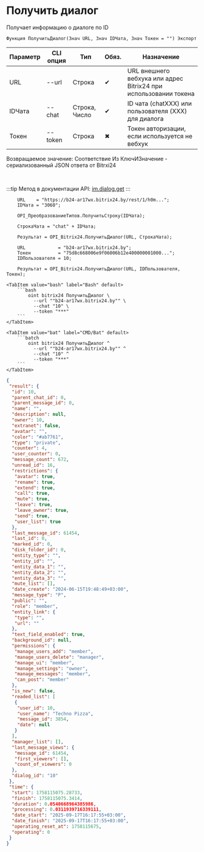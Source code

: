 ﻿---
sidebar_position: 14
description: Получить диалог и другие функции для работы с Bitrix24 в Открытом пакете интеграций - бесплатной open-source библиотеке интеграций для 1С:Предприятие 8, OneScript и CLI
keywords: [1C, 1С, 1С:Предприятие, 1С:Предприятие 8.3, API, Интеграция, Сервисы, Обмен, OneScript, CLI, Bitrix24]
---


# Получить диалог
 Получает информацию о диалоге по ID



`Функция ПолучитьДиалог(Знач URL, Знач IDЧата, Знач Токен = "") Экспорт`

  | Параметр | CLI опция | Тип | Обяз. | Назначение |
  |-|-|-|-|-|
  | URL | --url | Строка | &#x2714; | URL внешнего вебхука или адрес Bitrix24 при использовании токена |
  | IDЧата | --chat | Строка, Число | &#x2714; | ID чата (chatXXX) или пользователя (XXX) для диалога |
  | Токен | --token | Строка | &#x2716; | Токен авторизации, если используется не вебхук |

  
  Возвращаемое значение:   Соответствие Из КлючИЗначение - сериализованный JSON ответа от Bitrxi24

<br/>

:::tip
Метод в документации API: [im.dialog.get](https://dev.1c-bitrix.ru/learning/course/?COURSE_ID=93&LESSON_ID=12886)
:::
<br/>



```bsl title="Пример использования для 1С:Предприятие/OneScript"
    URL    = "https://b24-ar17wx.bitrix24.by/rest/1/h0m...";
    IDЧата = "3060";

    OPI_ПреобразованиеТипов.ПолучитьСтроку(IDЧата);

    СтрокаЧата = "chat" + IDЧата;

    Результат = OPI_Bitrix24.ПолучитьДиалог(URL, СтрокаЧата);

    URL            = "b24-ar17wx.bitrix24.by";
    Токен          = "75d8c668006e9f06006b12e400000001000...";
    IDПользователя = 10;

    Результат = OPI_Bitrix24.ПолучитьДиалог(URL, IDПользователя, Токен);
```
    

 <Tabs>
  
    <TabItem value="bash" label="Bash" default>
        ```bash
            oint bitrix24 ПолучитьДиалог \
              --url ""b24-ar17wx.bitrix24.by"" \
              --chat "10" \
              --token "***"
        ```
    </TabItem>
  
    <TabItem value="bat" label="CMD/Bat" default>
        ```batch
            oint bitrix24 ПолучитьДиалог ^
              --url ""b24-ar17wx.bitrix24.by"" ^
              --chat "10" ^
              --token "***"
        ```
    </TabItem>
</Tabs>


```json title="Результат"
{
 "result": {
  "id": 10,
  "parent_chat_id": 0,
  "parent_message_id": 0,
  "name": "",
  "description": null,
  "owner": 10,
  "extranet": false,
  "avatar": "",
  "color": "#ab7761",
  "type": "private",
  "counter": 4,
  "user_counter": 0,
  "message_count": 672,
  "unread_id": 16,
  "restrictions": {
   "avatar": true,
   "rename": true,
   "extend": true,
   "call": true,
   "mute": true,
   "leave": true,
   "leave_owner": true,
   "send": true,
   "user_list": true
  },
  "last_message_id": 61454,
  "last_id": 0,
  "marked_id": 0,
  "disk_folder_id": 0,
  "entity_type": "",
  "entity_id": "",
  "entity_data_1": "",
  "entity_data_2": "",
  "entity_data_3": "",
  "mute_list": [],
  "date_create": "2024-06-15T19:48:49+03:00",
  "message_type": "P",
  "public": "",
  "role": "member",
  "entity_link": {
   "type": "",
   "url": ""
  },
  "text_field_enabled": true,
  "background_id": null,
  "permissions": {
   "manage_users_add": "member",
   "manage_users_delete": "manager",
   "manage_ui": "member",
   "manage_settings": "owner",
   "manage_messages": "member",
   "can_post": "member"
  },
  "is_new": false,
  "readed_list": [
   {
    "user_id": 10,
    "user_name": "Techno Pizza",
    "message_id": 3854,
    "date": null
   }
  ],
  "manager_list": [],
  "last_message_views": {
   "message_id": 61454,
   "first_viewers": [],
   "count_of_viewers": 0
  },
  "dialog_id": "10"
 },
 "time": {
  "start": 1758115075.28733,
  "finish": 1758115075.3414,
  "duration": 0.0540668964385986,
  "processing": 0.0311939716339111,
  "date_start": "2025-09-17T16:17:55+03:00",
  "date_finish": "2025-09-17T16:17:55+03:00",
  "operating_reset_at": 1758115675,
  "operating": 0
 }
}
```
